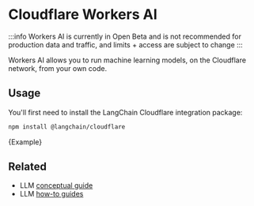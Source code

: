 # Cloudflare Workers AI

:::info
Workers AI is currently in Open Beta and is not recommended for production data and traffic, and limits + access are subject to change
:::

Workers AI allows you to run machine learning models, on the Cloudflare network, from your own code.

## Usage

You'll first need to install the LangChain Cloudflare integration package:


<IntegrationInstallTooltip></IntegrationInstallTooltip>

```bash npm2yarn
npm install @langchain/cloudflare
```


<CodeBlock language="typescript">{Example}</CodeBlock>

## Related

- LLM [conceptual guide](/docs/concepts/#llms)
- LLM [how-to guides](/docs/how_to/#llms)

